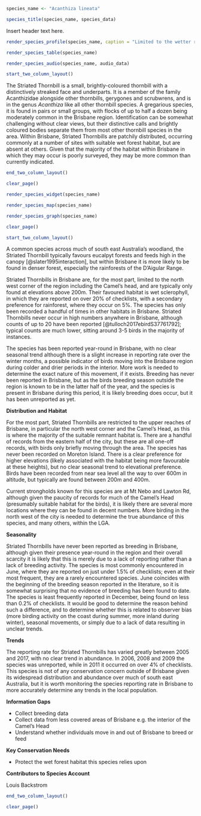 ```r
species_name <- "Acanthiza lineata"
```

```r
species_title(species_name, species_data)
```

Insert header text here.

```r
render_species_profile(species_name, caption = "Limited to the wetter rainforests of the inland ranges of Brisbane, a patchy resident and possible partial migrant. Slightly more records in cooler months, but no clear indication of local movements. Occurrence varies widely from year to year with no clear long term trend. Not of conservation concern, but dependent on the cooler wet sclerophyll and rainforests of the Brisbane ranges, which are under threat.")
```

```r
render_species_table(species_name)
```

```r
render_species_audio(species_name, audio_data)
```

```r
start_two_column_layout()
```

The Striated Thornbill is a small, brightly-coloured thornbill with a distinctively streaked face and underparts. It is a member of the family Acanthizidae alongside other thornbills, gerygones and scrubwrens, and is in the genus _Acanthiza_ like all other thornbill species. A gregarious species, it is found in pairs or small groups, with flocks of up to half a dozen being moderately common in the Brisbane region. Identification can be somewhat challenging without clear views, but their distinctive calls and brightly coloured bodies separate them from most other thornbill species in the area. Within Brisbane, Striated Thornbills are patchily distributed, occurring commonly at a number of sites with suitable wet forest habitat, but are absent at others. Given that the majority of the habitat within Brisbane in which they may occur is poorly surveyed, they may be more common than currently indicated.

```r
end_two_column_layout()
```

```r
clear_page()
```

```r
render_species_widget(species_name)
```

```r
render_species_map(species_name)
```

```r
render_species_graph(species_name)
```

```r
clear_page()
```

```r
start_two_column_layout()
```

A common species across much of south east Australia's woodland, the Striated Thornbill typically favours eucalpyt forests and feeds high in the canopy [@slater1995interaction], but within Brisbane it is more likely to be found in denser forest, especially the rainforests of the D'Aigular Range.

Striated Thornbills in Brisbane are, for the most part, limited to the north west corner of the region including the Camel's head, and are typically only found at elevations above 200m. Their favoured habitat is wet sclerophyll, in which they are reported on over 20% of checklists, with a secondary preference for rainforest, where they occur on 5%. The species has only been recorded a handful of times in other habitats in Brisbane. Striated Thornbills never occur in high numbers anywhere in Brisbane, although counts of up to 20 have been reported [@tulloch2017ebirdS37761792]; typical counts are much lower, sitting around 3-5 birds in the majority of instances.

The species has been reported year-round in Brisbane, with no clear seasonal trend although there is a slight increase in reporting rate over the winter months, a possible indicator of birds moving into the Brisbane region during colder and drier periods in the interior. More work is needed to determine the exact nature of this movement, if it exists. Breeding has never been reported in Brisbane, but as the birds breeding season outside the region is known to be in the latter half of the year, and the species is present in Brisbane during this period, it is likely breeding does occur, but it has been unreported as yet.

**Distribution and Habitat**

For the most part, Striated Thornbills are restricted to the upper reaches of Brisbane, in particular the north west corner and the Camel's Head, as this is where the majority of the suitable remnant habitat is. There are a handful of records from the eastern half of the city, but these are all one-off records, with birds only briefly moving through the area. The species has never been recorded on Moreton Island. There is a clear preference for higher elevations (likely associated with the habitat being more favourable at these heights), but no clear seasonal trend to elevational preference. Birds have been recorded from near sea level all the way to over 600m in altitude, but typically are found between 200m and 400m.

Current strongholds known for this species are at Mt Nebo and Lawton Rd, although given the paucity of records for much of the Camel's Head (presumably suitable habitat for the birds), it is likely there are several more locations where they can be found in decent numbers. More birding in the north west of the city is needed to determine the true abundance of this species, and many others, within the LGA.

**Seasonality**

Striated Thornbills have never been reported as breeding in Brisbane, although given their presence year-round in the region and their overall scarcity it is likely that this is merely due to a lack of reporting rather than a lack of breeding activity. The species is most commonly encountered in June, where they are reported on just under 1.5% of checklists; even at their most frequent, they are a rarely encountered species. June coincides with the beginning of the breeding season reported in the literature, so it is somewhat surprising that no evidence of breeding has been found to date. The species is least frequently reported in December, being found on less than 0.2% of checklists. It would be good to determine the reason behind such a difference, and to determine whether this is related to observer bias (more birding activity on the coast during summer, more inland during winter), seasonal movements, or simply due to a lack of data resulting in unclear trends.

**Trends**

The reporting rate for Striated Thornbills has varied greatly between 2005 and 2017, with no clear trend in abundance. In 2006, 2008 and 2009 the species was unreported, while in 2011 it occurred on over 4% of checklists. This species is not of any conservation concern outside of Brisbane given its widespread distribution and abundance over much of south east Australia, but it is worth monitoring the species reporting rate in Brisbane to more accurately determine any trends in the local population.

**Information Gaps**

- Collect breeding data
- Collect data from less covered areas of Brisbane e.g. the interior of the Camel's Head
- Understand whether individuals move in and out of Brisbane to breed or feed

**Key Conservation Needs**

- Protect the wet forest habitat this species relies upon

**Contributors to Species Account**

Louis Backstrom

```r
end_two_column_layout()
```

```r
clear_page()
```
